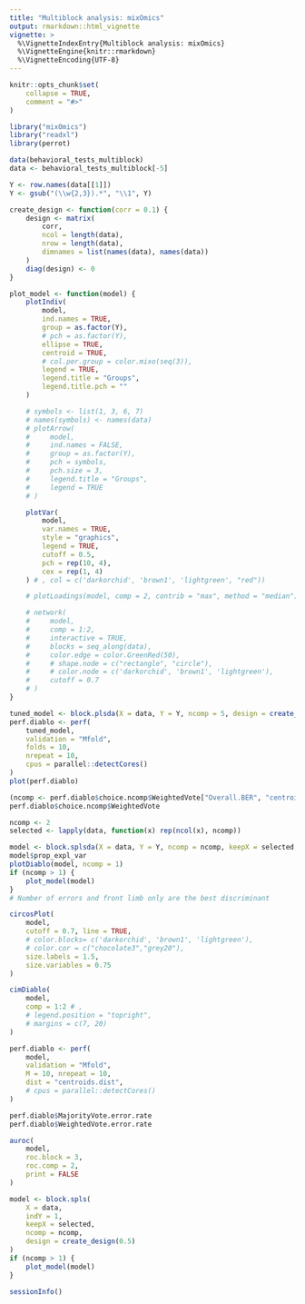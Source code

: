 ```yaml
---
title: "Multiblock analysis: mixOmics"
output: rmarkdown::html_vignette
vignette: >
  %\VignetteIndexEntry{Multiblock analysis: mixOmics}
  %\VignetteEngine{knitr::rmarkdown}
  %\VignetteEncoding{UTF-8}
---
```


```r
knitr::opts_chunk$set(
    collapse = TRUE,
    comment = "#>"
)
```

```r
library("mixOmics")
library("readxl")
library(perrot)
```

```r
data(behavioral_tests_multiblock)
data <- behavioral_tests_multiblock[-5]

Y <- row.names(data[[1]])
Y <- gsub("(\\w{2,3}).*", "\\1", Y)
```

```r
create_design <- function(corr = 0.1) {
    design <- matrix(
        corr,
        ncol = length(data),
        nrow = length(data),
        dimnames = list(names(data), names(data))
    )
    diag(design) <- 0
}

plot_model <- function(model) {
    plotIndiv(
        model,
        ind.names = TRUE,
        group = as.factor(Y),
        # pch = as.factor(Y),
        ellipse = TRUE,
        centroid = TRUE,
        # col.per.group = color.mixo(seq(3)),
        legend = TRUE,
        legend.title = "Groups",
        legend.title.pch = ""
    )

    # symbols <- list(1, 3, 6, 7)
    # names(symbols) <- names(data)
    # plotArrow(
    #     model,
    #     ind.names = FALSE,
    #     group = as.factor(Y),
    #     pch = symbols,
    #     pch.size = 3,
    #     legend.title = "Groups",
    #     legend = TRUE
    # )

    plotVar(
        model,
        var.names = TRUE,
        style = "graphics",
        legend = TRUE,
        cutoff = 0.5,
        pch = rep(10, 4),
        cex = rep(1, 4)
    ) # , col = c('darkorchid', 'brown1', 'lightgreen', "red"))

    # plotLoadings(model, comp = 2, contrib = "max", method = "median")

    # network(
    #     model,
    #     comp = 1:2,
    #     interactive = TRUE,
    #     blocks = seq_along(data),
    #     color.edge = color.GreenRed(50),
    #     # shape.node = c("rectangle", "circle"),
    #     # color.node = c('darkorchid', 'brown1', 'lightgreen'),
    #     cutoff = 0.7
    # )
}
```

```r
tuned_model <- block.plsda(X = data, Y = Y, ncomp = 5, design = create_design())
perf.diablo <- perf(
    tuned_model,
    validation = "Mfold",
    folds = 10,
    nrepeat = 10,
    cpus = parallel::detectCores()
)
plot(perf.diablo)

(ncomp <- perf.diablo$choice.ncomp$WeightedVote["Overall.BER", "centroids.dist"])
perf.diablo$choice.ncomp$WeightedVote
```

```r
ncomp <- 2
selected <- lapply(data, function(x) rep(ncol(x), ncomp))
```

```r
model <- block.splsda(X = data, Y = Y, ncomp = ncomp, keepX = selected, design = create_design())
model$prop_expl_var
plotDiablo(model, ncomp = 1)
if (ncomp > 1) {
    plot_model(model)
}
# Number of errors and front limb only are the best discriminant
```

```r
circosPlot(
    model,
    cutoff = 0.7, line = TRUE,
    # color.blocks= c('darkorchid', 'brown1', 'lightgreen'),
    # color.cor = c("chocolate3","grey20"),
    size.labels = 1.5,
    size.variables = 0.75
)

cimDiablo(
    model,
    comp = 1:2 # ,
    # legend.position = "topright",
    # margins = c(7, 20)
)
```

```r
perf.diablo <- perf(
    model,
    validation = "Mfold",
    M = 10, nrepeat = 10,
    dist = "centroids.dist",
    # cpus = parallel::detectCores()
)

perf.diablo$MajorityVote.error.rate
perf.diablo$WeightedVote.error.rate

auroc(
    model,
    roc.block = 3,
    roc.comp = 2,
    print = FALSE
)
```

```r
model <- block.spls(
    X = data,
    indY = 1,
    keepX = selected,
    ncomp = ncomp,
    design = create_design(0.5)
)
if (ncomp > 1) {
    plot_model(model)
}
```

```r
sessionInfo()
```
